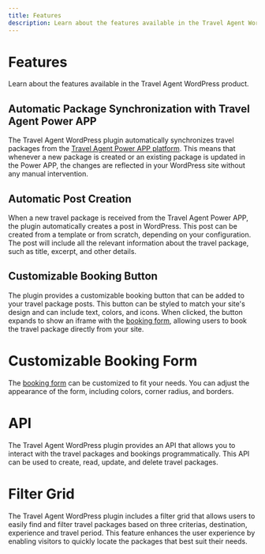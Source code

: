 ```yaml
---
title: Features
description: Learn about the features available in the Travel Agent WordPress product.
---
```


# Features

Learn about the features available in the Travel Agent WordPress product.

## Automatic Package Synchronization with Travel Agent Power APP
The Travel Agent WordPress plugin automatically synchronizes travel packages from the [Travel Agent Power APP platform](/docs/travel-agent). This means that whenever a new package is created or an existing package is updated in the Power APP, the changes are reflected in your WordPress site without any manual intervention.

## Automatic Post Creation
When a new travel package is received from the Travel Agent Power APP, the plugin automatically creates a post in WordPress. This post can be created from a template or from scratch, depending on your configuration. The post will include all the relevant information about the travel package, such as title, excerpt, and other details.

## Customizable Booking Button
The plugin provides a customizable booking button that can be added to your travel package posts. This button can be styled to match your site's design and can include text, colors, and icons. When clicked, the button expands to show an iframe with the [booking form](/docs/ta-bookingform), allowing users to book the travel package directly from your site.

# Customizable Booking Form
The [booking form](/docs/ta-bookingform) can be customized to fit your needs. You can adjust the appearance of the form, including colors, corner radius, and borders.

# API
The Travel Agent WordPress plugin provides an API that allows you to interact with the travel packages and bookings programmatically. This API can be used to create, read, update, and delete travel packages.

# Filter Grid
The Travel Agent WordPress plugin includes a filter grid that allows users to easily find and filter travel packages based on three criterias, destination, experience and travel period. This feature enhances the user experience by enabling visitors to quickly locate the packages that best suit their needs.

